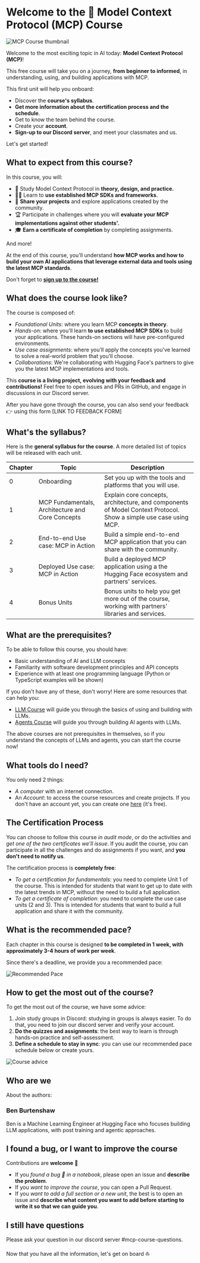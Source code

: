 # Welcome to the 🤗 Model Context Protocol (MCP) Course

![MCP Course thumbnail](https://huggingface.co/datasets/mcp-course/images/resolve/main/unit0/1.png)

Welcome to the most exciting topic in AI today: **Model Context Protocol (MCP)**!

This free course will take you on a journey, **from beginner to informed**, in understanding, using, and building applications with MCP.

This first unit will help you onboard:

* Discover the **course's syllabus**.
* **Get more information about the certification process and the schedule**.
* Get to know the team behind the course.
* Create your **account**.
* **Sign-up to our Discord server**, and meet your classmates and us.

Let's get started!

## What to expect from this course?

In this course, you will:

* 📖 Study Model Context Protocol in **theory, design, and practice.**
* 🧑‍💻 Learn to **use established MCP SDKs and frameworks**.
* 💾 **Share your projects** and explore applications created by the community.
* 🏆 Participate in challenges where you will **evaluate your MCP implementations against other students'.**
* 🎓 **Earn a certificate of completion** by completing assignments.

And more!

At the end of this course, you'll understand **how MCP works and how to build your own AI applications that leverage external data and tools using the latest MCP standards**.

Don't forget to [**sign up to the course!**](https://huggingface.co/mcp-course)

## What does the course look like?

The course is composed of:

* _Foundational Units_: where you learn MCP **concepts in theory**.
* _Hands-on_: where you'll learn **to use established MCP SDKs** to build your applications. These hands-on sections will have pre-configured environments.
* _Use case assignments_: where you'll apply the concepts you've learned to solve a real-world problem that you'll choose.
* _Collaborations_: We're collaborating with Hugging Face's partners to give you the latest MCP implementations and tools.
 
This **course is a living project, evolving with your feedback and contributions!** Feel free to open issues and PRs in GitHub, and engage in discussions in our Discord server.

After you have gone through the course, you can also send your feedback 👉 using this form [LINK TO FEEDBACK FORM]

## What's the syllabus?

Here is the **general syllabus for the course**. A more detailed list of topics will be released with each unit.

| Chapter | Topic                                       | Description                                                                                                            |
| ------- | ------------------------------------------- | ---------------------------------------------------------------------------------------------------------------------- |
| 0       | Onboarding                                  | Set you up with the tools and platforms that you will use.                                                             |
| 1       | MCP Fundamentals, Architecture and Core Concepts | Explain core concepts, architecture, and components of Model Context Protocol. Show a simple use case using MCP.       |
| 2       | End-to-end Use case: MCP in Action              | Build a simple end-to-end MCP application that you can share with the community. |
| 3       | Deployed Use case: MCP in Action               | Build a deployed MCP application using a the Hugging Face ecosystem and partners' services.                                        |
| 4       | Bonus Units                                  | Bonus units to help you get more out of the course, working with partners' libraries and services.                                        |

## What are the prerequisites?

To be able to follow this course, you should have:

* Basic understanding of AI and LLM concepts
* Familiarity with software development principles and API concepts
* Experience with at least one programming language (Python or TypeScript examples will be shown)

If you don't have any of these, don't worry! Here are some resources that can help you:

* [LLM Course](https://huggingface.co/learn/llm-course/) will guide you through the basics of using and building with LLMs.
* [Agents Course](https://huggingface.co/learn/agents-course/) will guide you through building AI agents with LLMs.

<Tip>

The above courses are not prerequisites in themselves, so if you understand the concepts of LLMs and agents, you can start the course now!

</Tip>

## What tools do I need?

You only need 2 things:

* _A computer_ with an internet connection.
* An _Account_: to access the course resources and create projects. If you don't have an account yet, you can create one [here](https://huggingface.co/join) (it's free).

## The Certification Process

You can choose to follow this course _in audit mode_, or do the activities and _get one of the two certificates we'll issue_. If you audit the course, you can participate in all the challenges and do assignments if you want, and **you don't need to notify us**.

The certification process is **completely free**:

* _To get a certification for fundamentals_: you need to complete Unit 1 of the course. This is intended for students that want to get up to date with the latest trends in MCP, without the need to build a full application.
* _To get a certificate of completion_: you need to complete the use case units (2 and 3). This is intended for students that want to build a full application and share it with the community.

## What is the recommended pace?

Each chapter in this course is designed **to be completed in 1 week, with approximately 3-4 hours of work per week**.

Since there's a deadline, we provide you a recommended pace:

![Recommended Pace](https://huggingface.co/datasets/mcp-course/images/resolve/main/unit0/2.png)

## How to get the most out of the course?

To get the most out of the course, we have some advice:

1. Join study groups in Discord: studying in groups is always easier. To do that, you need to join our discord server and verify your account.
2. **Do the quizzes and assignments**: the best way to learn is through hands-on practice and self-assessment.
3. **Define a schedule to stay in sync**: you can use our recommended pace schedule below or create yours.

![Course advice](https://huggingface.co/datasets/mcp-course/images/resolve/main/unit0/3.png)

## Who are we

About the authors:

### Ben Burtenshaw

Ben is a Machine Learning Engineer at Hugging Face who focuses building LLM applications, with post training and agentic approaches.

<!-- ## Acknowledgments -->

<!-- We would like to extend our gratitude to the following individuals and partners for their invaluable contributions and support: -->

<!-- TODO: @burtenshaw add contributors and partners -->

## I found a bug, or I want to improve the course

Contributions are **welcome** 🤗

* If you _found a bug 🐛 in a notebook_, please open an issue and **describe the problem**.
* If you _want to improve the course_, you can open a Pull Request.
* If you _want to add a full section or a new unit_, the best is to open an issue and **describe what content you want to add before starting to write it so that we can guide you**.

## I still have questions

Please ask your question in our discord server #mcp-course-questions.

Now that you have all the information, let's get on board ⛵ 